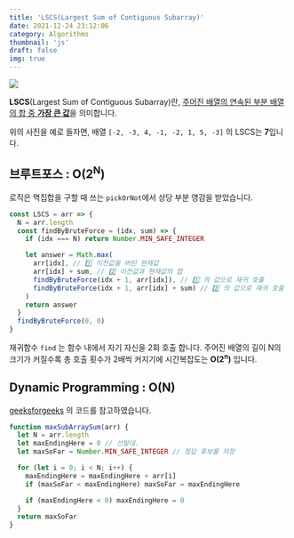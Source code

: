 ```yaml
---
title: 'LSCS(Largest Sum of Contiguous Subarray)'
date: 2021-12-24 23:12:06
category: Algorithms
thumbnail: 'js'
draft: false
img: true
---
```



![](https://i.imgur.com/1YcjDJZ.png)

**LSCS**(Largest Sum of Contiguous Subarray)란, <u>주어진 배열의 연속된 부분 배열의 합 중 **가장 큰 값**</u>을 의미합니다.

위의 사진을 예로 들자면, 배열 `[-2, -3, 4, -1, -2, 1, 5, -3]` 의 LSCS는 **7**입니다.

## 브루트포스 : O(2<sup>N</sup>)

로직은 멱집합을 구할 때 쓰는 `pickOrNot`에서 상당 부분 영감을 받았습니다.

```js
const LSCS = arr => {
  N = arr.length
  const findByBruteForce = (idx, sum) => {
    if (idx === N) return Number.MIN_SAFE_INTEGER

    let answer = Math.max(
      arr[idx], // 1️⃣ 이전값을 버린 현재값
      arr[idx] + sum, // 2️⃣ 이전값과 현재값의 합
      findByBruteForce(idx + 1, arr[idx]), // 1️⃣ 의 값으로 재귀 호출
      findByBruteForce(idx + 1, arr[idx] + sum) // 2️⃣ 의 값으로 재귀 호출
    )
    return answer
  }
  findByBruteForce(0, 0)
}
```

재귀함수 `find` 는 함수 내에서 자기 자신을 2회 호출 합니다. 주어진 배열의 길이 N의 크기가 커질수록 총 호출 횟수가 2배씩 커지기에 시간복잡도는 **O(2<sup>n</sup>)** 입니다.

## Dynamic Programming : O(N)

[geeksforgeeks](https://www.geeksforgeeks.org/largest-sum-contiguous-subarray/?ref=gcse)
의 코드를 참고하였습니다.

```js
function maxSubArraySum(arr) {
  let N = arr.length
  let maxEndingHere = 0 // 선발대.
  let maxSoFar = Number.MIN_SAFE_INTEGER // 정답 후보를 저장

  for (let i = 0; i < N; i++) {
    maxEndingHere = maxEndingHere + arr[i]
    if (maxSoFar < maxEndingHere) maxSoFar = maxEndingHere

    if (maxEndingHere < 0) maxEndingHere = 0
  }
  return maxSoFar
}
```
